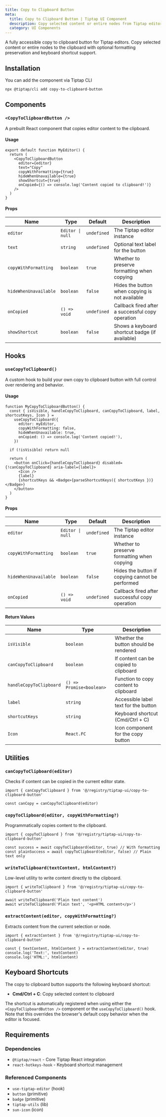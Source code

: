 ```yaml
---
title: Copy to Clipboard Button
meta:
  title: Copy to Clipboard Button | Tiptap UI Component
  description: Copy selected content or entire nodes from Tiptap editors to clipboard with formatting preservation, keyboard shortcuts, and accessibility support.
  category: UI Components
---
```



A fully accessible copy to clipboard button for Tiptap editors. Copy selected content or entire nodes to the clipboard with optional formatting preservation and keyboard shortcut support.

<CodeDemo
  isScrollable
  src="https://template.tiptap.dev/preview/tiptap-ui/copy-to-clipboard-button"
/>

## Installation

You can add the component via Tiptap CLI

```bash
npx @tiptap/cli add copy-to-clipboard-button
```

## Components

### `<CopyToClipboardButton />`

A prebuilt React component that copies editor content to the clipboard.

#### Usage

```tsx
export default function MyEditor() {
  return (
    <CopyToClipboardButton
      editor={editor}
      text="Copy"
      copyWithFormatting={true}
      hideWhenUnavailable={true}
      showShortcut={true}
      onCopied={() => console.log('Content copied to clipboard!')}
    />
  )
}
```

#### Props

| Name                  | Type             | Default     | Description                                      |
| --------------------- | ---------------- | ----------- | ------------------------------------------------ |
| `editor`              | `Editor \| null` | `undefined` | The Tiptap editor instance                       |
| `text`                | `string`         | `undefined` | Optional text label for the button               |
| `copyWithFormatting`  | `boolean`        | `true`      | Whether to preserve formatting when copying      |
| `hideWhenUnavailable` | `boolean`        | `false`     | Hides the button when copying is not available   |
| `onCopied`            | `() => void`     | `undefined` | Callback fired after a successful copy operation |
| `showShortcut`        | `boolean`        | `false`     | Shows a keyboard shortcut badge (if available)   |

## Hooks

### `useCopyToClipboard()`

A custom hook to build your own copy to clipboard button with full control over rendering and behavior.

#### Usage

```tsx
function MyCopyToClipboardButton() {
  const { isVisible, handleCopyToClipboard, canCopyToClipboard, label, shortcutKeys, Icon } =
    useCopyToClipboard({
      editor: myEditor,
      copyWithFormatting: false,
      hideWhenUnavailable: true,
      onCopied: () => console.log('Content copied!'),
    })

  if (!isVisible) return null

  return (
    <button onClick={handleCopyToClipboard} disabled={!canCopyToClipboard} aria-label={label}>
      <Icon />
      {label}
      {shortcutKeys && <Badge>{parseShortcutKeys({ shortcutKeys })}</Badge>}
    </button>
  )
}
```

#### Props

| Name                  | Type             | Default     | Description                                     |
| --------------------- | ---------------- | ----------- | ----------------------------------------------- |
| `editor`              | `Editor \| null` | `undefined` | The Tiptap editor instance                      |
| `copyWithFormatting`  | `boolean`        | `true`      | Whether to preserve formatting when copying     |
| `hideWhenUnavailable` | `boolean`        | `false`     | Hides the button if copying cannot be performed |
| `onCopied`            | `() => void`     | `undefined` | Callback fired after successful copy operation  |

#### Return Values

| Name                    | Type                     | Description                           |
| ----------------------- | ------------------------ | ------------------------------------- |
| `isVisible`             | `boolean`                | Whether the button should be rendered |
| `canCopyToClipboard`    | `boolean`                | If content can be copied to clipboard |
| `handleCopyToClipboard` | `() => Promise<boolean>` | Function to copy content to clipboard |
| `label`                 | `string`                 | Accessible label text for the button  |
| `shortcutKeys`          | `string`                 | Keyboard shortcut (Cmd/Ctrl + C)      |
| `Icon`                  | `React.FC`               | Icon component for the copy button    |

## Utilities

### `canCopyToClipboard(editor)`

Checks if content can be copied in the current editor state.

```tsx
import { canCopyToClipboard } from '@/registry/tiptap-ui/copy-to-clipboard-button'

const canCopy = canCopyToClipboard(editor)
```

### `copyToClipboard(editor, copyWithFormatting?)`

Programmatically copies content to the clipboard.

```tsx
import { copyToClipboard } from '@/registry/tiptap-ui/copy-to-clipboard-button'

const success = await copyToClipboard(editor, true) // With formatting
const plainSuccess = await copyToClipboard(editor, false) // Plain text only
```

### `writeToClipboard(textContent, htmlContent?)`

Low-level utility to write content directly to the clipboard.

```tsx
import { writeToClipboard } from '@/registry/tiptap-ui/copy-to-clipboard-button'

await writeToClipboard('Plain text content')
await writeToClipboard('Plain text', '<p>HTML content</p>')
```

### `extractContent(editor, copyWithFormatting?)`

Extracts content from the current selection or node.

```tsx
import { extractContent } from '@/registry/tiptap-ui/copy-to-clipboard-button'

const { textContent, htmlContent } = extractContent(editor, true)
console.log('Text:', textContent)
console.log('HTML:', htmlContent)
```

## Keyboard Shortcuts

The copy to clipboard button supports the following keyboard shortcut:

- **Cmd/Ctrl + C**: Copy selected content to clipboard

The shortcut is automatically registered when using either the `<CopyToClipboardButton />` component or the `useCopyToClipboard()` hook. Note that this overrides the browser's default copy behavior when the editor is focused.

## Requirements

### Dependencies

- `@tiptap/react` - Core Tiptap React integration
- `react-hotkeys-hook` - Keyboard shortcut management

### Referenced Components

- `use-tiptap-editor` (hook)
- `button` (primitive)
- `badge` (primitive)
- `tiptap-utils` (lib)
- `sun-icon` (icon)
